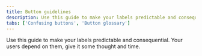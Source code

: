 ```yaml
---
title: Button guidelines
description: Use this guide to make your labels predictable and consequential. Your users depend on them, give it some thought and time.
tabs: ['Confusing buttons', 'Button glossary']
---
```


Use this guide to make your labels predictable and consequential. Your users depend on them, give it some thought and time.
